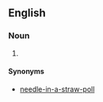 ==English==

===Noun===
{{en-noun|-}}

# {{alternative spelling of|needle in a haystack}}

====Synonyms====
* [[needle-in-a-straw-poll]]